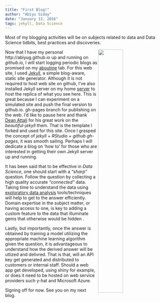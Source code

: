 ```yaml
---
title: "First Blog!"
author: "Abiyu Giday"
date: "January 13, 2016"
tags: jekyll, Data Science
---
```


Most of my blogging activities will be on subjects related to data and Data Science tidbits, best practices and discoveries. 

<img src="https://qph.is.quoracdn.net/main-qimg-3504cc03d0a1581096eba9ef97cfd7eb?convert_to_webp=true" align="right" width="40%" height="45%" />

Now that I have my personal http://abiyug.github.io up and running on _github.io_, I will start logging periodic blogs as promised on my [aboutme](http://abiyug.github.io/aboutme) tab. For this web site, I used [Jekyll](http://jekyllrb.com/),  a simple blog-aware, static site generator.  Although it is not required to host web site on github, I've also installed Jekyll server on my home [server](http://jekyllrb.com/docs/installation/) to host the replica of what you see here.  This is great because I can experiment on a simulated site and push the final version to github.io. gh-pages branch for publishing on the web. I'd like to pause here and thank [Dean Attali](http://deanattali.com/) for his great work on the *beautiful-jekyll* them. That is the template I forked and used for this site.  Once I grasped the concept of _jekyll + RStudio + github gh-pages_, it was smooth sailing.  Perhaps I will dedicate a blog on 'how to'  for those who are interested in getting their own Jekyll server up and running.

It has been said that to be effective in _Data Science_,  one should start with a  *"sharp"* question. Follow the question by collecting a high quality accurate *"connected"* data.  Taking time to understand the data using  [exploratory data analysis](https://leanpub.com/exdata) tools/techniques will help to get to the answer efficiently.  Domain expertise in the subject matter, or having access to one,  is key to adding a custom feature to the data that illuminate gems that otherwise would be hidden . 

Lastly, but importantly, once the answer is obtained by training a model utilizing the appropriate machine learning algorithm given the question, it is advantageous to understand how the derived answer will be utlized and delivred. That is that, will an API key get generated and distributed to customers or internal staff. Should a web app get developed, using shiny for example,  or does it need to be hosted on web service providers such  y-hat and Microsoft Azure. 

Signing off for now. See you on my next blog.

